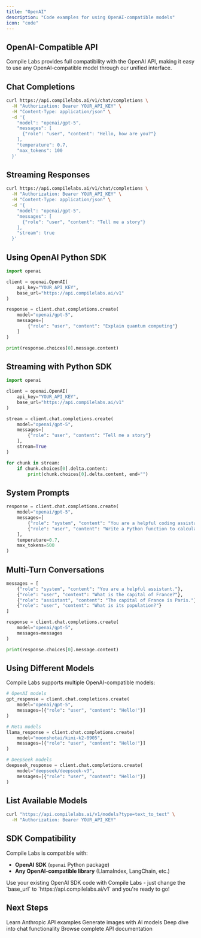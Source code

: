 ```yaml
---
title: "OpenAI"
description: "Code examples for using OpenAI-compatible models"
icon: "code"
---
```


## OpenAI-Compatible API

Compile Labs provides full compatibility with the OpenAI API, making it easy to use any OpenAI-compatible model through our unified interface.

## Chat Completions

```bash
curl https://api.compilelabs.ai/v1/chat/completions \
  -H "Authorization: Bearer YOUR_API_KEY" \
  -H "Content-Type: application/json" \
  -d '{
    "model": "openai/gpt-5",
    "messages": [
      {"role": "user", "content": "Hello, how are you?"}
    ],
    "temperature": 0.7,
    "max_tokens": 100
  }'
```

## Streaming Responses

```bash
curl https://api.compilelabs.ai/v1/chat/completions \
  -H "Authorization: Bearer YOUR_API_KEY" \
  -H "Content-Type: application/json" \
  -d '{
    "model": "openai/gpt-5",
    "messages": [
      {"role": "user", "content": "Tell me a story"}
    ],
    "stream": true
  }'
```

## Using OpenAI Python SDK

```python
import openai

client = openai.OpenAI(
    api_key="YOUR_API_KEY",
    base_url="https://api.compilelabs.ai/v1"
)

response = client.chat.completions.create(
    model="openai/gpt-5",
    messages=[
        {"role": "user", "content": "Explain quantum computing"}
    ]
)

print(response.choices[0].message.content)
```

## Streaming with Python SDK

```python
import openai

client = openai.OpenAI(
    api_key="YOUR_API_KEY",
    base_url="https://api.compilelabs.ai/v1"
)

stream = client.chat.completions.create(
    model="openai/gpt-5",
    messages=[
        {"role": "user", "content": "Tell me a story"}
    ],
    stream=True
)

for chunk in stream:
    if chunk.choices[0].delta.content:
        print(chunk.choices[0].delta.content, end="")
```

## System Prompts

```python
response = client.chat.completions.create(
    model="openai/gpt-5",
    messages=[
        {"role": "system", "content": "You are a helpful coding assistant."},
        {"role": "user", "content": "Write a Python function to calculate fibonacci numbers"}
    ],
    temperature=0.7,
    max_tokens=500
)
```

## Multi-Turn Conversations

```python
messages = [
    {"role": "system", "content": "You are a helpful assistant."},
    {"role": "user", "content": "What is the capital of France?"},
    {"role": "assistant", "content": "The capital of France is Paris."},
    {"role": "user", "content": "What is its population?"}
]

response = client.chat.completions.create(
    model="openai/gpt-5",
    messages=messages
)

print(response.choices[0].message.content)
```

## Using Different Models

Compile Labs supports multiple OpenAI-compatible models:

```python
# OpenAI models
gpt_response = client.chat.completions.create(
    model="openai/gpt-5",
    messages=[{"role": "user", "content": "Hello!"}]
)

# Meta models
llama_response = client.chat.completions.create(
    model="moonshotai/kimi-k2-0905",
    messages=[{"role": "user", "content": "Hello!"}]
)

# DeepSeek models
deepseek_response = client.chat.completions.create(
    model="deepseek/deepseek-v3",
    messages=[{"role": "user", "content": "Hello!"}]
)
```

## List Available Models

```bash
curl "https://api.compilelabs.ai/v1/models?type=text_to_text" \
  -H "Authorization: Bearer YOUR_API_KEY"
```

## SDK Compatibility

Compile Labs is compatible with:

- **OpenAI SDK** (`openai` Python package)
- **Any OpenAI-compatible library** (LlamaIndex, LangChain, etc.)

<Info>
Use your existing OpenAI SDK code with Compile Labs - just change the `base_url` to `https://api.compilelabs.ai/v1` and you're ready to go!
</Info>

## Next Steps

<CardGroup cols={2}>

<Card title="Anthropic Examples" icon="code" href="/examples/anthropic">
Learn Anthropic API examples
</Card>

<Card title="Image Generation" icon="image" href="/examples/image-generation">
Generate images with AI models
</Card>

<Card title="Chat Completions" icon="comments" href="/modalities/chat-completions-openai">
Deep dive into chat functionality
</Card>

<Card title="API Reference" icon="code" href="/api-reference">
Browse complete API documentation
</Card>

</CardGroup>

